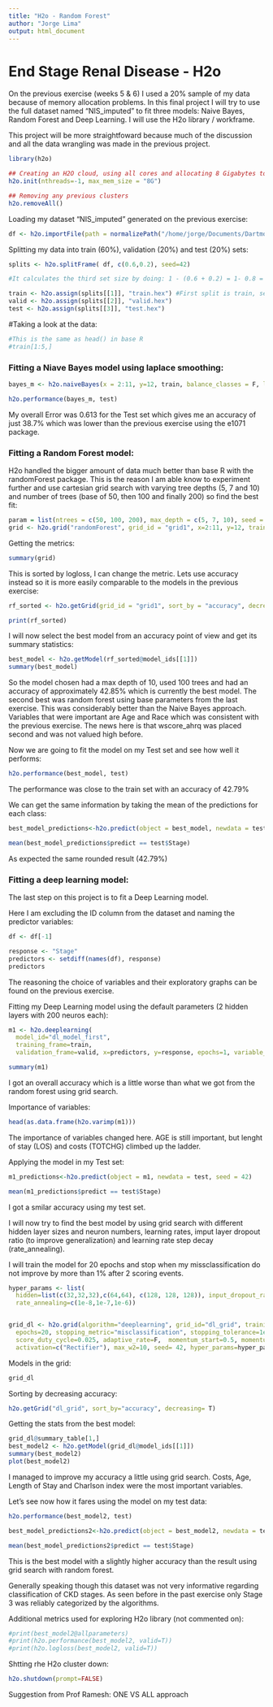 ```yaml
---
title: "H2o - Random Forest"
author: "Jorge Lima"
output: html_document
---
```



# End Stage Renal Disease - H2o

On the previous exercise (weeks 5 & 6) I used a 20% sample of my data because of memory allocation problems. In this final project I will try to use the full dataset named "NIS_imputed" to fit three models: Naive Bayes, Random Forest and Deep Learning. I will use the H2o library / workframe.

This project will be more straightfoward because much of the discussion and all the data wrangling was made in the previous project.


```r
library(h2o)

## Creating an H2O cloud, using all cores and allocating 8 Gigabytes to memory 
h2o.init(nthreads=-1, max_mem_size = "8G")

## Removing any previous clusters
h2o.removeAll() 
```

Loading my dataset "NIS_imputed" generated on the previous exercise:

```r
df <- h2o.importFile(path = normalizePath("/home/jorge/Documents/Dartmouth_Fall_2019/Independent_Study_Prof_Ramesh/Renal_Class_HCUP/NIS_imputed.csv"))
```

Splitting my data into train (60%), validation (20%) and test (20%) sets:

```r
splits <- h2o.splitFrame( df, c(0.6,0.2), seed=42)    

#It calculates the third set size by doing: 1 - (0.6 + 0.2) = 1- 0.8 = 0.2

train <- h2o.assign(splits[[1]], "train.hex") #First split is train, second is validation, last one is test   
valid <- h2o.assign(splits[[2]], "valid.hex") 
test <- h2o.assign(splits[[3]], "test.hex")     
```

#Taking a look at the data:
```r
#This is the same as head() in base R
#train[1:5,]
```

### Fitting a Niave Bayes model using laplace smoothing:

```r
bayes_m <- h2o.naiveBayes(x = 2:11, y=12, train, balance_classes = F, laplace = 3, seed = 42)
```


```r
h2o.performance(bayes_m, test)
```

My overall Error was 0.613 for the Test set which gives me an accuracy of just 38.7% which was lower than the previous exercise using the e1071 package.



### Fitting a Random Forest model:

H2o handled the bigger amount of data much better than base R with the randomForest package. This is the reason I am able know to experiment further and use cartesian grid search with varying tree depths (5, 7 and 10) and number of trees (base of 50, then 100 and finally 200) so find the best fit:

```r
param = list(ntrees = c(50, 100, 200), max_depth = c(5, 7, 10), seed = 42)
grid <- h2o.grid("randomForest", grid_id = "grid1", x=2:11, y=12, training_frame = train, validation_frame = valid, hyper_params = param, balance_classes = TRUE)
```

Getting the metrics:
```r
summary(grid)
```
This is sorted by logloss, I can change the metric. Lets use accuracy instead so it is more easily comparable to the models in the previous exercise:

```r
rf_sorted <- h2o.getGrid(grid_id = "grid1", sort_by = "accuracy", decreasing = T)

print(rf_sorted)
```

I will now select the best model from an accuracy point of view and get its summary statistics:

```r
best_model <- h2o.getModel(rf_sorted@model_ids[[1]])
summary(best_model)
```

So the model chosen had a max depth of 10, used 100 trees and had an accuracy of approximately 42.85% which is currently the best model. The second best was random forest using base parameters from the last exercise. This was considerably better than the Naive Bayes approach. Variables that were important are Age and Race which was consistent with the previous exercise. The news here is that wscore_ahrq was placed second and was not valued high before. 



Now we are going to fit the model on my Test set and see how well it performs:

```r
h2o.performance(best_model, test)
```

The performance was close to the train set with an accuracy of 42.79%


We can get the same information by taking the mean of the predictions for each class:
```r
best_model_predictions<-h2o.predict(object = best_model, newdata = test)

mean(best_model_predictions$predict == test$Stage)
```
As expected the same rounded result (42.79%)



### Fitting a deep learning model:

The last step on this project is to fit a Deep Learning model.

Here I am excluding the ID column from the dataset and naming the predictor variables:
```r
df <- df[-1]

response <- "Stage"
predictors <- setdiff(names(df), response)
predictors
```

The reasoning the choice of variables and their exploratory graphs can be found on the previous exercise.

Fitting my Deep Learning model using the default parameters (2 hidden layers with 200 neuros each):

```r
m1 <- h2o.deeplearning(
  model_id="dl_model_first", 
  training_frame=train, 
  validation_frame=valid, x=predictors, y=response, epochs=1, variable_importances=T, seed = 42)
```

```r
summary(m1)
```

I got an overall accuracy which is a little worse than what we got from the random forest using grid search.


Importance of variables:

```r
head(as.data.frame(h2o.varimp(m1)))
```

The importance of variables changed here. AGE is still important, but lenght of stay (LOS) and costs (TOTCHG) climbed up the ladder.


Applying the model in my Test set:
```r
m1_predictions<-h2o.predict(object = m1, newdata = test, seed = 42)

mean(m1_predictions$predict == test$Stage)
```

I got a smilar accuracy using my test set.



I will now try to find the best model by using grid search with different hidden layer sizes and neuron numbers, learning rates, imput layer dropout ratio (to improve generalization) and learning rate step decay (rate_annealing).

I will train the model for 20 epochs and stop when my missclassification do not improve by more than 1% after 2 scoring events.

```r
hyper_params <- list(
  hidden=list(c(32,32,32),c(64,64), c(128, 128, 128)), input_dropout_ratio=c(0,0.1), rate=c(0.01,0.05),
  rate_annealing=c(1e-8,1e-7,1e-6))


grid_dl <- h2o.grid(algorithm="deeplearning", grid_id="dl_grid", training_frame=train, validation_frame=valid, x=predictors, y=response,
  epochs=20, stopping_metric="misclassification", stopping_tolerance=1e-2, stopping_rounds=2, score_validation_samples=10000,
  score_duty_cycle=0.025, adaptive_rate=F,  momentum_start=0.5, momentum_stable=0.9, momentum_ramp=1e7, l1=1e-5,l2=1e-5,
  activation=c("Rectifier"), max_w2=10, seed= 42, hyper_params=hyper_params)

```

Models in the grid:
```r
grid_dl
```

Sorting by decreasing accuracy:
```r
h2o.getGrid("dl_grid", sort_by="accuracy", decreasing= T)
```

Getting the stats from the best model:
```r
grid_dl@summary_table[1,]
best_model2 <- h2o.getModel(grid_dl@model_ids[[1]])
summary(best_model2)
plot(best_model2)
```

I managed to improve my accuracy a little using grid search. Costs, Age, Length of Stay and Charlson index were the most important variables. 

Let's see now how it fares using the model on my test data:

```r
h2o.performance(best_model2, test)
```


```r
best_model_predictions2<-h2o.predict(object = best_model2, newdata = test, seed =42)

mean(best_model_predictions2$predict == test$Stage)
```

This is the best model with a slightly higher accuracy than the result using grid search with random forest. 

Generally speaking though this dataset was not very informative regarding classification of CKD stages. As seen before in the past exercise only Stage 3 was reliably categorized by the algorithms.



Additional metrics used for exploring H2o library (not commented on):
```r
#print(best_model2@allparameters)
#print(h2o.performance(best_model2, valid=T))
#print(h2o.logloss(best_model2, valid=T))
```

Shtting rhe H2o cluster down:

```r
h2o.shutdown(prompt=FALSE)
```


Suggestion from Prof Ramesh: ONE VS ALL approach
